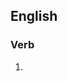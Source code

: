 {{also|modulâtes}}

==English==

===Verb===
{{head|en|verb form}}

# {{en-third-person singular of|modulate}}